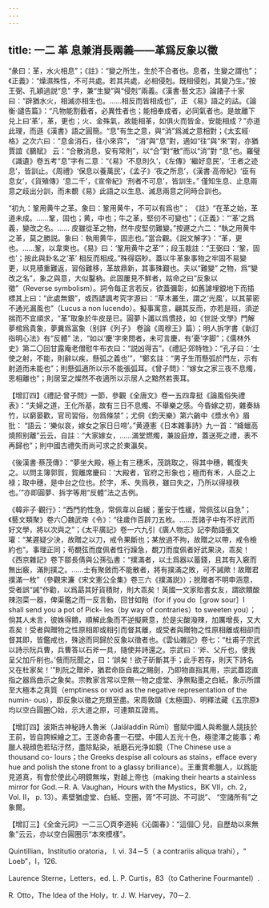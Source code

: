 ```yaml
---
---
---
```

title: 一二 革 息兼消長兩義——革爲反象以徵
---




“彖曰：革，水火相息”；《註》：“變之所生，生於不合者也。息者，生變之謂也”；《正義》：“燥濕殊性，不可共處。若其共處，必相侵剋。既相侵剋，其變乃生。”按王弼、孔穎過説“息” 字，兼“生變”與“侵剋”兩義。《漢書·藝文志》論諸子十家曰：“辟猶水火，相滅亦相生也。……相反而皆相成也”，正 《易》語之的詁。《論衡·譴告篇》：“凡物能割截者，必異性者也；能相奉成者，必同氣者也。是故離下兑上曰‘革’，革，更也；火、金殊氣，故能相革，如俱火而皆金，安能相成？”亦道此理，而遜《漢書》語之圓簡。“息”有生之意，與“消”爲滅之意相對；《太玄經·格》之次六曰：“息金消石，往小來弈”， “消”與“息”對，適如“往”與“來”對，亦猶賈誼《鵩賦》 云：“合散消息，安有常則”，以“合”對“散”而以“消”對 “息”也。羅璧《識遺》卷五考“息”字有二意：“《易》‘不息則久’，《左傳》‘繼好息民’，‘王者之迹息’，皆訓止。《周禮》‘保息以養萬民’，《孟子》‘夜之所息’，《漢書·高帝紀》‘臣有息女’，《貨殖傳》‘息二千’，《宣帝紀》‘刑者不可息’，皆訓生。” 僅知生息、止息兩意之歧出分訓，而未覩《易》此語之以生息、滅息兩意之同時合訓也。

“初九：鞏用黄牛之革。象曰：鞏用黄牛，不可以有爲也”； 《註》“在革之始，革道未成。……鞏，固也；黄，中也；牛之革，堅仞不可變也”；《正義》：“‘革’之爲義，變改之名。…… 皮雖從革之物，然牛皮堅仞難變。”按遯之六二：“執之用黄牛之革，莫之勝説。象曰：執用黄牛，固志也。”當合觀。《説文解字》：“革，更也。……鞏，以韋束也。《易》曰：‘鞏用黄牛之革’”；段玉裁註：“王弼曰：‘鞏，固也’；按此與卦名之‘革’ 相反而相成。”殊得窈眇。蓋以牛革象事物之牢固不易變更，以見積重難返，習俗難移，革故鼎新，其事殊艱也。夫以“難變” 之物，爲“變改之名”，象之與意，大似鑿枘。此固屢見不鮮者，姑命之曰“反象以徵”（Reverse symbolism）。詞令每正言若反，欲蓋彌彰，如舊謔埋銀地下而插標其上曰：“此處無銀”，或西諺諷考究字源曰：“草木叢生，謂之‘光風’，以其蒙密不通光漏風也”（Lucus a non lucendo）。擬事寓意，翩其反而，亦若是班，須逆揣而不宜順求，“革”取象於牛皮是已。圓夢卜讖以爲慣技，如《世説·文學》門解夢棺爲貴象，夢糞爲富象（别詳《列子》 卷論《周穆王》篇）；明人拆字書《新訂指明心法》有“反體” 法，“如以‘慶’字來問者，未可言慶，有‘憂’字脚”；《儒林外史》第二〇回甘露庵老僧慰牛布衣曰：“説凶得吉”。《禮記·郊特牲》：“孔子曰：‘士使之射，不能，則辭以疾，懸弧之義也’”，“鄭玄註：“男子生而懸弧於門左，示有射道而未能也”；則懸弧適所以示不能張弧耳。《曾子問》：“嫁女之家三夜不息燭，思相離也”；則居室之燦然不夜適所以示居人之黯然若喪耳。

【增訂四】《禮記·曾子問》一節，參觀《全唐文》卷一五四韋挺《論風俗失禮表》：“夫婦之道，王化所基，故有三日不息燭、不舉樂之感。今昏嫁之初，雜奏絲竹，以窮晏歡，官司習俗，勿爲條禁”；尤侗《鈞天樂》第六齣中《漿水令》眉批： “語云：‘樂似哀，嫁女之家日日啼’。”黄遵憲《日本雜事詩》九一首：“絳蠟高燒照别離”云云，自註：“大家嫁女，……滿堂燃燭，兼設庭燎，蓋送死之禮，表不再歸也”；則中國古禮失而尚可求之於東瀛矣。

《後漢書·蔡茂傳》：“夢坐大殿，極上有三穗禾，茂跳取之，得其中穗，輒復失之。以問主簿郭賀，賀離席慶曰：‘大殿者，官府之形象也；極而有禾，人臣之上禄；取中穗，是中台之位也。於字，禾、失爲秩，雖曰失之，乃所以得禄秩也。’”亦即圓夢、拆字等用“反體”法之古例。

《韓非子·觀行》：“西門豹性急，常佩韋以自緩；董安于性緩，常佩弦以自急”；《藝文類聚》卷六〇魏武帝《令》：“往歲作百辟刀五枚。……吾諸子中有不好武而好文學，將以次與之”；《太平廣記》卷一六九引《廣人物志》記李勣語張文瓘：“某遲疑少決，故贈之以刀，戒令果斷也；某放過不拘，故贈之以帶，戒令檢約也”。事理正同；苟覩弦而度佩者性行躁急，覩刀而度佩者好武果決，乖矣！《西京雜記》卷下鄒長倩與公孫弘書：“撲滿者，以土爲器以蓄錢，且其有入竅而無出竅，滿則撲之。……士有聚斂而不能散者，將有撲滿之敗，可不誡歟！故贈君撲滿一枚”（參觀宋濂《宋文憲公全集》卷三六《撲滿説》）；脱贈者不明申涵意，受者誤“誡”作勸，以爲勗其好貨積財，則大乖矣！英國一文家貽書女友，謂欲饋酸辣泡菜一器，俾渠鑑之而一反言動，回甘如飴（for if you do［grow sour］I shall send you a pot of Pick- les（by way of contraries）to sweeten you）；倘其人未言，彼姝得饋，順解此象而不逆擬厥意，於是尖酸潑辣，加厲增長，又大乖矣！受者與贈物之性原相即或相引而督其離，或受者與贈物之性原相離或相卻而督其即，皆鑑戒也，殊途而同歸於反象以徵者也。《雲仙雜記》卷七：“杜甫子宗武以詩示阮兵曹，兵曹答以石斧一具，隨使并詩還之。宗武曰：‘斧、父斤也，使我呈父加斤削也。’俄而阮聞之，曰：‘誤矣！欲子斫斷其手；此手若存，則天下詩名又在杜家矣！’”則阮之贈斧，猶君命臣自裁之賜劍，乃即物直指其用，宗武蓋認直指之器爲曲示之象矣。宗教家言常以空無一物之虚堂、浄無點墨之白紙，象示所謂至大極本之真質（emptiness or void as the negative representation of the numin- ous），即反象以徵之充類至盡。宋周敦頤《太極圖》、明釋法藏《五宗原》均以空白圓圈〇始，示大道之原，可連類互證焉。

【增訂四】波斯古神秘詩人魯米（Jalāladdīn Rūmī）嘗賦中國人與希臘人競技於王前，皆自誇綵繪之工。王遂命各畫一石壁。中國人五光十色，極塗澤之能事；希臘人視顔色若玷汙然，盡除點染，衹磨石光浄如鏡（The Chinese use a thousand co- lours；the Greeks despise all colours as stains，efface every hue and polish the stone front to a glassy brilliance）。王重賞希臘人，以爲能見道真，有會於使此心明鏡無埃，對越上帝也（making their hearts a stainless mirror for God.－R. A. Vaughan，Hours with the Mystics，BK VII，ch. 2，Vol. II， p. 13）。素壁猶虚堂、白紙、空圈，胥“不可説、不可説”、 “空諸所有”之象爾。

【增訂三】《全金元詞》一二三〇頁李道純《沁園春》：“這個〇 兒，自歷劫以來無象”云云，亦以空白圓圈示“本來模樣”。

Quintillian，Institutio oratoria， I. vi. 34－5（ a contrariis aliqua trahi），“ Loeb”，I，126.

Laurence Sterne，Letters，ed. L. P. Curtis，83（to Catherine Fourmantel）.

R. Otto，The Idea of the Holy，tr. J. W. Harvey，70－2.